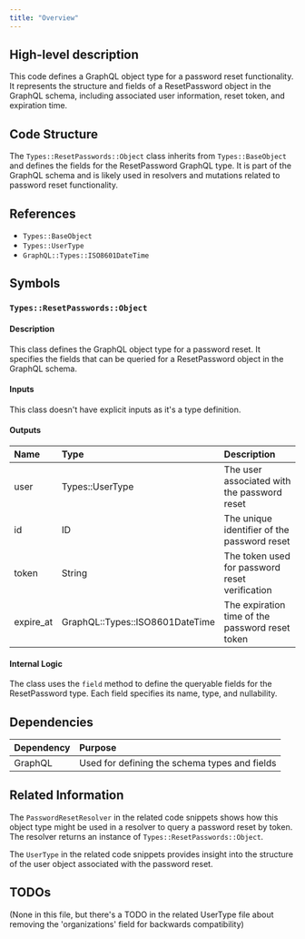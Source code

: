 ```yaml
---
title: "Overview"
---
```


## High-level description
This code defines a GraphQL object type for a password reset functionality. It represents the structure and fields of a ResetPassword object in the GraphQL schema, including associated user information, reset token, and expiration time.

## Code Structure
The `Types::ResetPasswords::Object` class inherits from `Types::BaseObject` and defines the fields for the ResetPassword GraphQL type. It is part of the GraphQL schema and is likely used in resolvers and mutations related to password reset functionality.

## References
- `Types::BaseObject`
- `Types::UserType`
- `GraphQL::Types::ISO8601DateTime`

## Symbols

### `Types::ResetPasswords::Object`
#### Description
This class defines the GraphQL object type for a password reset. It specifies the fields that can be queried for a ResetPassword object in the GraphQL schema.

#### Inputs
This class doesn't have explicit inputs as it's a type definition.

#### Outputs
| Name | Type | Description |
|:-----|:-----|:------------|
| user | Types::UserType | The user associated with the password reset |
| id | ID | The unique identifier of the password reset |
| token | String | The token used for password reset verification |
| expire_at | GraphQL::Types::ISO8601DateTime | The expiration time of the password reset token |

#### Internal Logic
The class uses the `field` method to define the queryable fields for the ResetPassword type. Each field specifies its name, type, and nullability.

## Dependencies
| Dependency | Purpose |
|:-----------|:--------|
| GraphQL | Used for defining the schema types and fields |

## Related Information
The `PasswordResetResolver` in the related code snippets shows how this object type might be used in a resolver to query a password reset by token. The resolver returns an instance of `Types::ResetPasswords::Object`.

The `UserType` in the related code snippets provides insight into the structure of the user object associated with the password reset.

## TODOs
(None in this file, but there's a TODO in the related UserType file about removing the 'organizations' field for backwards compatibility)